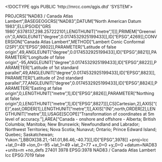 <!DOCTYPE qgis PUBLIC 'http://mrcc.com/qgis.dtd' 'SYSTEM'>
<qgis version="3.28.2-Firenze">
  <identifier></identifier>
  <parentidentifier></parentidentifier>
  <language></language>
  <type></type>
  <title></title>
  <abstract></abstract>
  <contact>
    <name></name>
    <organization></organization>
    <position></position>
    <voice></voice>
    <fax></fax>
    <email></email>
    <role></role>
  </contact>
  <links/>
  <fees></fees>
  <encoding></encoding>
  <crs>
    <spatialrefsys nativeFormat="Wkt">
      <wkt>PROJCRS["NAD83 / Canada Atlas Lambert",BASEGEOGCRS["NAD83",DATUM["North American Datum 1983",ELLIPSOID["GRS 1980",6378137,298.257222101,LENGTHUNIT["metre",1]]],PRIMEM["Greenwich",0,ANGLEUNIT["degree",0.0174532925199433]],ID["EPSG",4269]],CONVERSION["Canada Atlas Lambert",METHOD["Lambert Conic Conformal (2SP)",ID["EPSG",9802]],PARAMETER["Latitude of false origin",49,ANGLEUNIT["degree",0.0174532925199433],ID["EPSG",8821]],PARAMETER["Longitude of false origin",-95,ANGLEUNIT["degree",0.0174532925199433],ID["EPSG",8822]],PARAMETER["Latitude of 1st standard parallel",49,ANGLEUNIT["degree",0.0174532925199433],ID["EPSG",8823]],PARAMETER["Latitude of 2nd standard parallel",77,ANGLEUNIT["degree",0.0174532925199433],ID["EPSG",8824]],PARAMETER["Easting at false origin",0,LENGTHUNIT["metre",1],ID["EPSG",8826]],PARAMETER["Northing at false origin",0,LENGTHUNIT["metre",1],ID["EPSG",8827]]],CS[Cartesian,2],AXIS["(E)",east,ORDER[1],LENGTHUNIT["metre",1]],AXIS["(N)",north,ORDER[2],LENGTHUNIT["metre",1]],USAGE[SCOPE["Transformation of coordinates at 5m level of accuracy."],AREA["Canada - onshore and offshore - Alberta; British Columbia; Manitoba; New Brunswick; Newfoundland and Labrador; Northwest Territories; Nova Scotia; Nunavut; Ontario; Prince Edward Island; Quebec; Saskatchewan; Yukon."],BBOX[38.21,-141.01,86.46,-40.73]],ID["EPSG",3978]]</wkt>
      <proj4>+proj=lcc +lat_0=49 +lon_0=-95 +lat_1=49 +lat_2=77 +x_0=0 +y_0=0 +datum=NAD83 +units=m +no_defs</proj4>
      <srsid>27401</srsid>
      <srid>3978</srid>
      <authid>EPSG:3978</authid>
      <description>NAD83 / Canada Atlas Lambert</description>
      <projectionacronym>lcc</projectionacronym>
      <ellipsoidacronym>EPSG:7019</ellipsoidacronym>
      <geographicflag>false</geographicflag>
    </spatialrefsys>
  </crs>
  <extent>
    <spatial dimensions="2" maxz="0" maxx="0" minx="0" maxy="0" minz="0" crs="EPSG:3978" miny="0"/>
    <temporal>
      <period>
        <start></start>
        <end></end>
      </period>
    </temporal>
  </extent>
</qgis>
